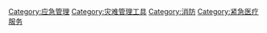 {{Cat main|事件管理}}
{{Commons cat|Incident management}}

[[Category:应急管理|Category:应急管理]]
[[Category:灾难管理工具|Category:灾难管理工具]]
[[Category:消防|Category:消防]]
[[Category:紧急医疗服务|Category:紧急医疗服务]]